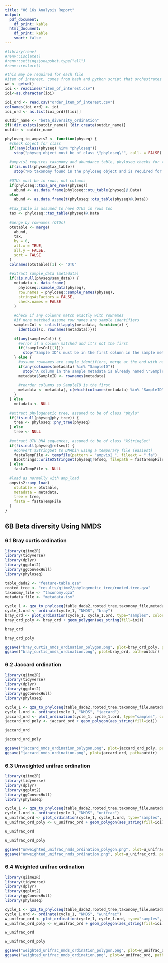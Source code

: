 ```yaml
---
title: "06 16s Analysis Report"
output:
  pdf_document:
    df_print: kable
  html_document:
    df_print: kable
    smart: false
---
```


```r
#library(renv)
#renv::isolate()
#renv::settings$snapshot.type("all")
#renv::restore()
```

```r
#this may be required for each file
#item of interest, comes from bash and python script that orchestrates everything
wd <- getwd()
ioi <- readLines("item_of_interest.csv")
ioi<-as.character(ioi)

ioi_ord <- read.csv("order_item_of_interest.csv")
colnames(ioi_ord) <- ioi
ioi_ord <- as.list(ioi_ord)[[ioi]]

outdir_name <- "beta_diversity_ordination"
if(!dir.exists(outdir_name)) {dir.create(outdir_name)}
outdir <- outdir_name
```

```r
phyloseq_to_ampvis2 <- function(physeq) {
  #check object for class
  if(!any(class(physeq) %in% "phyloseq"))
    stop("physeq object must be of class \"phyloseq\"", call. = FALSE)
  
  #ampvis2 requires taxonomy and abundance table, phyloseq checks for the latter
  if(is.null(physeq@tax_table))
    stop("No taxonomy found in the phyloseq object and is required for ampvis2", call. = FALSE)
  
  #OTUs must be in rows, not columns
  if(phyloseq::taxa_are_rows(physeq))
    abund <- as.data.frame(phyloseq::otu_table(physeq)@.Data)
  else
    abund <- as.data.frame(t(phyloseq::otu_table(physeq)@.Data))
  
  #tax_table is assumed to have OTUs in rows too
  tax <- phyloseq::tax_table(physeq)@.Data
  
  #merge by rownames (OTUs)
  otutable <- merge(
    abund,
    tax,
    by = 0,
    all.x = TRUE,
    all.y = FALSE,
    sort = FALSE
  )
  colnames(otutable)[1] <- "OTU"
  
  #extract sample_data (metadata)
  if(!is.null(physeq@sam_data)) {
    metadata <- data.frame(
      phyloseq::sample_data(physeq),
      row.names = phyloseq::sample_names(physeq), 
      stringsAsFactors = FALSE, 
      check.names = FALSE
    )
    
    #check if any columns match exactly with rownames
    #if none matched assume row names are sample identifiers
    samplesCol <- unlist(lapply(metadata, function(x) {
      identical(x, rownames(metadata))}))
    
    if(any(samplesCol)) {
      #error if a column matched and it's not the first
      if(!samplesCol[[1]])
        stop("Sample ID's must be in the first column in the sample metadata, please reorder", call. = FALSE)
    } else {
      #assume rownames are sample identifiers, merge at the end with name "SampleID"
      if(any(colnames(metadata) %in% "SampleID"))
        stop("A column in the sample metadata is already named \"SampleID\" but does not seem to contain sample ID's", call. = FALSE)
      metadata$SampleID <- rownames(metadata)
      
      #reorder columns so SampleID is the first
      metadata <- metadata[, c(which(colnames(metadata) %in% "SampleID"), 1:(ncol(metadata)-1L)), drop = FALSE]
    }
  } else
    metadata <- NULL
  
  #extract phylogenetic tree, assumed to be of class "phylo"
  if(!is.null(physeq@phy_tree)) {
    tree <- phyloseq::phy_tree(physeq)
  } else
    tree <- NULL
  
  #extract OTU DNA sequences, assumed to be of class "XStringSet"
  if(!is.null(physeq@refseq)) {
    #convert XStringSet to DNAbin using a temporary file (easiest)
    fastaTempFile <- tempfile(pattern = "ampvis2_", fileext = ".fa")
    Biostrings::writeXStringSet(physeq@refseq, filepath = fastaTempFile)
  } else
    fastaTempFile <- NULL
  
  #load as normally with amp_load
  ampvis2::amp_load(
    otutable = otutable,
    metadata = metadata,
    tree = tree,
    fasta = fastaTempFile
  )
}
```

## 6B Beta diversity Using NMDS 

### 6.1 Bray curtis ordination

```r
library(qiime2R)
library(tidyverse)
library(dplyr)
library(ggplot2)
library(ggConvexHull)
library(phyloseq)

table_dada2 <- "feature-table.qza"
rooted_tree <- "results/qiime2/phylogenetic_tree/rooted-tree.qza"
taxonomy_file <- "taxonomy.qza"
metadata_file <- "metadata.tsv"

cycle_1 <- qza_to_phyloseq(table_dada2,rooted_tree,taxonomy_file,metadata_file) 
cycle_1.ord <- ordinate(cycle_1, "NMDS", "bray")
bray_ord <- plot_ordination(cycle_1, cycle_1.ord, type="samples", color=ioi) + ggtitle(label= "NMDS ordination of Bray curtis", subtitle = paste0("Stress value = ", round(cycle_1.ord$stress,4)))
bray_ord_poly <- bray_ord + geom_polygon(aes_string(fill=ioi)) 

bray_ord

bray_ord_poly

ggsave("bray_curtis_nmds_ordination_polygon.png", plot=bray_ord_poly, path=outdir)
ggsave("bray_curtis_nmds_ordination.png", plot=bray_ord, path=outdir)
```




### 6.2 Jaccard ordination

```r
library(qiime2R)
library(tidyverse)
library(dplyr)
library(ggplot2)
library(ggConvexHull)
library(phyloseq)

cycle_1 <- qza_to_phyloseq(table_dada2,rooted_tree,taxonomy_file,metadata_file) 
cycle_1.ord <- ordinate(cycle_1, "NMDS", "jaccard")
jaccard_ord <- plot_ordination(cycle_1, cycle_1.ord, type="samples", color=ioi) + ggtitle(label= "NMDS ordination of Jaccard", subtitle = paste0("Stress value = ", round(cycle_1.ord$stress,4)))
jaccard_ord_poly <- jaccard_ord + geom_polygon(aes_string(fill=ioi)) 

jaccard_ord

jaccard_ord_poly

ggsave("jaccard_nmds_ordination_polygon.png", plot=jaccard_ord_poly, path=outdir)
ggsave("jaccard_nmds_ordination.png", plot=jaccard_ord, path=outdir)
```




### 6.3 Unweighted unifrac ordination

```r
library(qiime2R)
library(tidyverse)
library(dplyr)
library(ggplot2)
library(ggConvexHull)
library(phyloseq)

cycle_1 <- qza_to_phyloseq(table_dada2,rooted_tree,taxonomy_file,metadata_file) 
cycle_1.ord <- ordinate(cycle_1, "NMDS", "unifrac")
u_unifrac_ord <- plot_ordination(cycle_1, cycle_1.ord, type="samples", color=ioi) + ggtitle(label= "NMDS ordination of Unweighted Unifrac", subtitle = paste0("Stress value = ", round(cycle_1.ord$stress,4)))
u_unifrac_ord_poly <- u_unifrac_ord + geom_polygon(aes_string(fill=ioi)) 

u_unifrac_ord

u_unifrac_ord_poly

ggsave("unweighted_unifrac_nmds_ordination_polygon.png", plot=u_unifrac_ord_poly, path=outdir)
ggsave("unweighted_unifrac_nmds_ordination.png", plot=u_unifrac_ord, path=outdir)
```




### 6.4 Weighted unifrac ordination

```r
library(qiime2R)
library(tidyverse)
library(dplyr)
library(ggplot2)
library(ggConvexHull)
library(phyloseq)

cycle_1 <- qza_to_phyloseq(table_dada2,rooted_tree,taxonomy_file,metadata_file) 
cycle_1.ord <- ordinate(cycle_1, "NMDS", "wunifrac")
w_unifrac_ord <- plot_ordination(cycle_1, cycle_1.ord, type="samples", color=ioi) + ggtitle(label= "NMDS ordination of Weighted Unifrac", subtitle = paste0("Stress value = ", round(cycle_1.ord$stress,4)))
w_unifrac_ord_poly <- w_unifrac_ord + geom_polygon(aes_string(fill=ioi)) 

w_unifrac_ord

w_unifrac_ord_poly

ggsave("weighted_unifrac_nmds_ordination_polygon.png", plot=w_unifrac_ord_poly, path=outdir)
ggsave("weighted_unifrac_nmds_ordination.png", plot=w_unifrac_ord, path=outdir)

```




